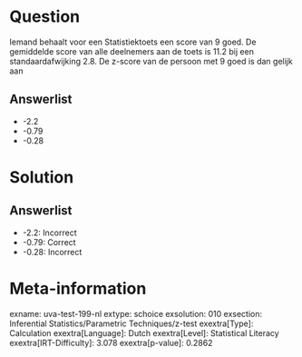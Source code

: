 Question
========

Iemand behaalt voor een Statistiektoets een score van 9 goed. De
gemiddelde score van alle deelnemers aan de toets is 11.2 bij een
standaardafwijking 2.8. De z-score van de persoon met 9 goed is dan
gelijk aan

Answerlist
----------

* -2.2
* -0.79
* -0.28

Solution
========

Answerlist
----------

* -2.2: Incorrect
* -0.79: Correct
* -0.28: Incorrect

Meta-information
================
exname: uva-test-199-nl
extype: schoice
exsolution: 010
exsection: Inferential Statistics/Parametric Techniques/z-test
exextra[Type]: Calculation
exextra[Language]: Dutch
exextra[Level]: Statistical Literacy
exextra[IRT-Difficulty]: 3.078
exextra[p-value]: 0.2862
